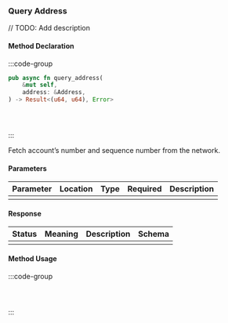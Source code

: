 ### Query Address

// TODO: Add description

#### Method Declaration

:::code-group

```rust [Rust]
pub async fn query_address(
    &mut self,
    address: &Address,
) -> Result<(u64, u64), Error>
```

```python [Python]

```

```typescript [TypeScript]

```

```url [API]
```

:::

Fetch account’s number and sequence number from the network.

#### Parameters

| Parameter | Location | Type  | Required | Description |
| --------- | -------- | ----- | -------- | ----------- |
|           |          |       |          |             |

#### Response

| Status | Meaning | Description | Schema |
| ------ | ------- | ----------- | ------ |
|        |         |             |        |

#### Method Usage

:::code-group

```rust [Rust]
```

```python [Python]

```

```typescript [TypeScript]

```

:::
